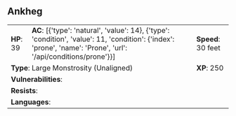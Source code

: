 ## Ankheg {#monster-ankheg}

```{=html}
<table class="table table-striped">
    <tbody>
        <tr>                    
            <td><b>HP</b>: 39</td>
            <td><b>AC</b>: [{'type': 'natural', 'value': 14}, {'type': 'condition', 'value': 11, 'condition': {'index': 'prone', 'name': 'Prone', 'url': '/api/conditions/prone'}}]</td>
            <td><b>Speed</b>: 30 feet</td>
        </tr>
        <tr>
            <td colspan="2"><b>Type</b>: Large Monstrosity (Unaligned)</td>
            <td><b>XP</b>: 250</td>
        </tr>
        <tr>
            <td colspan="3"><b>Vulnerabilities</b>: </td>
        </tr>
        <tr>
            <td colspan="3"><b>Resists</b>: </td>
        </tr>
        <tr>
            <td colspan="3"><b>Languages</b>: </td>
        </tr>
    </tbody>
</table>
```